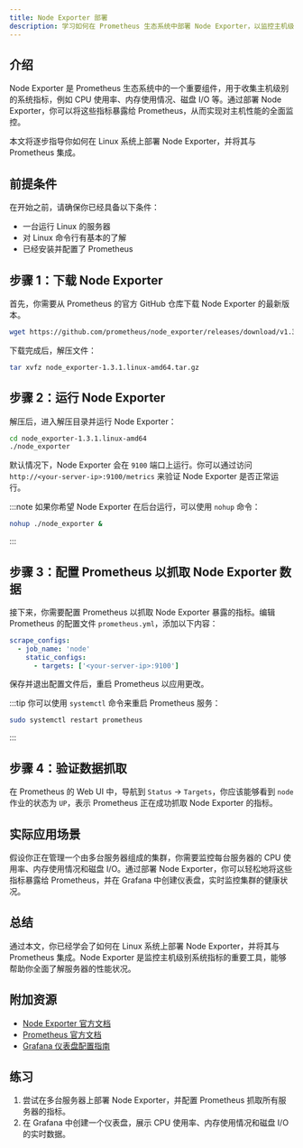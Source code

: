```yaml
---
title: Node Exporter 部署
description: 学习如何在 Prometheus 生态系统中部署 Node Exporter，以监控主机级别的系统指标。
---
```


## 介绍

Node Exporter 是 Prometheus 生态系统中的一个重要组件，用于收集主机级别的系统指标，例如 CPU 使用率、内存使用情况、磁盘 I/O 等。通过部署 Node Exporter，你可以将这些指标暴露给 Prometheus，从而实现对主机性能的全面监控。

本文将逐步指导你如何在 Linux 系统上部署 Node Exporter，并将其与 Prometheus 集成。

## 前提条件

在开始之前，请确保你已经具备以下条件：

- 一台运行 Linux 的服务器
- 对 Linux 命令行有基本的了解
- 已经安装并配置了 Prometheus

## 步骤 1：下载 Node Exporter

首先，你需要从 Prometheus 的官方 GitHub 仓库下载 Node Exporter 的最新版本。

```bash
wget https://github.com/prometheus/node_exporter/releases/download/v1.3.1/node_exporter-1.3.1.linux-amd64.tar.gz
```

下载完成后，解压文件：

```bash
tar xvfz node_exporter-1.3.1.linux-amd64.tar.gz
```

## 步骤 2：运行 Node Exporter

解压后，进入解压目录并运行 Node Exporter：

```bash
cd node_exporter-1.3.1.linux-amd64
./node_exporter
```

默认情况下，Node Exporter 会在 `9100` 端口上运行。你可以通过访问 `http://<your-server-ip>:9100/metrics` 来验证 Node Exporter 是否正常运行。

:::note
如果你希望 Node Exporter 在后台运行，可以使用 `nohup` 命令：

```bash
nohup ./node_exporter &
```
:::

## 步骤 3：配置 Prometheus 以抓取 Node Exporter 数据

接下来，你需要配置 Prometheus 以抓取 Node Exporter 暴露的指标。编辑 Prometheus 的配置文件 `prometheus.yml`，添加以下内容：

```yaml
scrape_configs:
  - job_name: 'node'
    static_configs:
      - targets: ['<your-server-ip>:9100']
```

保存并退出配置文件后，重启 Prometheus 以应用更改。

:::tip
你可以使用 `systemctl` 命令来重启 Prometheus 服务：

```bash
sudo systemctl restart prometheus
```
:::

## 步骤 4：验证数据抓取

在 Prometheus 的 Web UI 中，导航到 `Status` -> `Targets`，你应该能够看到 `node` 作业的状态为 `UP`，表示 Prometheus 正在成功抓取 Node Exporter 的指标。

## 实际应用场景

假设你正在管理一个由多台服务器组成的集群，你需要监控每台服务器的 CPU 使用率、内存使用情况和磁盘 I/O。通过部署 Node Exporter，你可以轻松地将这些指标暴露给 Prometheus，并在 Grafana 中创建仪表盘，实时监控集群的健康状况。

## 总结

通过本文，你已经学会了如何在 Linux 系统上部署 Node Exporter，并将其与 Prometheus 集成。Node Exporter 是监控主机级别系统指标的重要工具，能够帮助你全面了解服务器的性能状况。

## 附加资源

- [Node Exporter 官方文档](https://prometheus.io/docs/guides/node-exporter/)
- [Prometheus 官方文档](https://prometheus.io/docs/introduction/overview/)
- [Grafana 仪表盘配置指南](https://grafana.com/docs/grafana/latest/dashboards/)

## 练习

1. 尝试在多台服务器上部署 Node Exporter，并配置 Prometheus 抓取所有服务器的指标。
2. 在 Grafana 中创建一个仪表盘，展示 CPU 使用率、内存使用情况和磁盘 I/O 的实时数据。